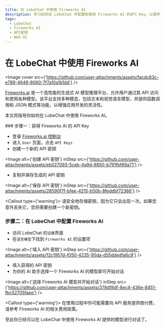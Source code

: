 ```yaml
---
title: 在 LobeChat 中使用 Fireworks AI
description: 学习如何在 LobeChat 中配置和使用 Fireworks AI 的API Key，以便开始对话和交互。
tags:
  - LobeChat
  - Fireworks AI
  - API密钥
  - Web UI
---
```


# 在 LobeChat 中使用 Fireworks AI

<Image
  cover
  src={'https://github.com/user-attachments/assets/facdc83c-e789-4649-8060-7f7a10a1b1dd'}
/>

[Fireworks.ai](https://fireworks.ai/) 是一个高性能的生成式 AI 模型推理平台，允许用户通过其 API 访问和使用各种模型。该平台支持多种模态，包括文本和视觉语言模型，并提供函数调用和 JSON 模式等功能，以增强应用开发的灵活性。

本文将指导你如何在 LobeChat 中使用 Fireworks AI。

<Steps>
### 步骤一：获得 Fireworks AI 的 API Key

- 登录 [Fireworks.ai 控制台](https://fireworks.ai/account/api-keys)
- 进入 `User` 页面，点击 `API Keys`
- 创建一个新的 API 密钥

<Image
  alt={'创建 API 密钥'}
  inStep
  src={'https://github.com/user-attachments/assets/eb027093-5ceb-4a9d-8850-b791fbf69a71'}
/>

- 复制并保存生成的 API 密钥

<Image
  alt={'保存 API 密钥'}
  inStep
  src={'https://github.com/user-attachments/assets/28590f7f-bfee-4215-b50b-8feddbf72366'}
/>

<Callout type={'warning'}>
  请安全地存储密钥，因为它只会出现一次。如果您意外丢失它，您将需要创建一个新密钥。
</Callout>

### 步骤二：在 LobeChat 中配置 Fireworks AI

- 访问 LobeChat 的`设置`界面
- 在`语言模型`下找到 `Fireworks AI` 的设置项

<Image
  alt={'填入 API 密钥'}
  inStep
  src={'https://github.com/user-attachments/assets/12c1957d-f050-4235-95da-d55ddedfa6c9'}
/>

- 填入获得的 API 密钥
- 为你的 AI 助手选择一个 Fireworks AI 的模型即可开始对话

<Image
  alt={'选择 Fireworks AI 模型并开始对话'}
  inStep
  src={'https://github.com/user-attachments/assets/378df8df-8ec4-436e-8451-fbc52705faee'}
/>

<Callout type={'warning'}>
  在使用过程中你可能需要向 API 服务提供商付费，请参考 Fireworks AI 的相关费用政策。
</Callout>

</Steps>

至此你已经可以在 LobeChat 中使用 Fireworks AI 提供的模型进行对话了。
